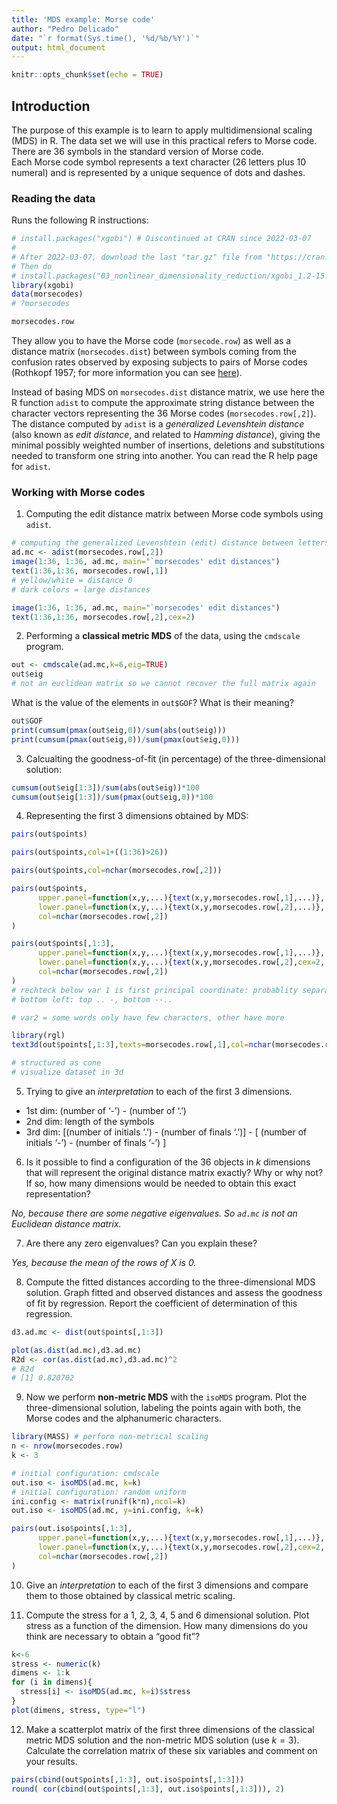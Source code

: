 ---
title: 'MDS example: Morse code'
author: "Pedro Delicado"
date: "`r format(Sys.time(), '%d/%b/%Y')`"
output: html_document
---

```{r setup, include=FALSE}
knitr::opts_chunk$set(echo = TRUE)
```

## Introduction

The purpose of this example is to learn to apply multidimensional scaling (MDS) in R. The data set we will use in this practical refers to Morse code.
There are 36 symbols in the standard version of Morse code.  
Each Morse code symbol represents a text character (26 letters plus 10 numeral) and is represented by a unique sequence of dots and dashes.

### Reading the data
Runs the following R instructions:

```{r reading}
# install.packages("xgobi") # Discontinued at CRAN since 2022-03-07
#
# After 2022-03-07, download the last "tar.gz" file from "https://cran.r-project.org/src/contrib/Archive/xgobi/"
# Then do
# install.packages("03_nonlinear_dimensionality_reduction/xgobi_1.2-15.tar.gz", repos = NULL, type = "source")
library(xgobi)
data(morsecodes)
# ?morsecodes

morsecodes.row
```

They allow you to have the Morse code (`morsecode.row`) as well as a distance matrix (`morsecodes.dist`) between symbols coming from the confusion rates observed by exposing subjects to pairs of Morse codes (Rothkopf 1957; for more information you can see [here](https://rdrr.io/cran/fechner/man/morse.html)).

Instead of basing MDS on `morsecodes.dist` distance matrix, we use here the R function `adist` to compute the approximate string distance between the character vectors representing the 36 Morse codes (`morsecodes.row[,2]`). 
The distance computed by `adist` is a *generalized Levenshtein distance* (also known as *edit distance*, and related to *Hamming distance*), 
giving the minimal possibly weighted number of insertions, deletions and substitutions needed to transform one string into another.
You can read the R help page for `adist`. 

### Working with Morse codes

1. Computing the edit distance matrix between Morse code symbols using `adist`. 
```{r}
# computing the generalized Levenshtein (edit) distance between letters morse code
ad.mc <- adist(morsecodes.row[,2])
image(1:36, 1:36, ad.mc, main="`morsecodes' edit distances")
text(1:36,1:36, morsecodes.row[,1])
# yellow/white = distance 0
# dark colors = large distances
``` 

```{r}
image(1:36, 1:36, ad.mc, main="`morsecodes' edit distances")
text(1:36,1:36, morsecodes.row[,2],cex=2)
``` 

2. Performing a **classical metric MDS** of the data, using the `cmdscale` program. 

```{r}
out <- cmdscale(ad.mc,k=6,eig=TRUE)
out$eig
# not an euclidean matrix so we cannot recover the full matrix again
``` 

What is the value of the elements in `out$GOF`?
What is their meaning?


```{r}
out$GOF
print(cumsum(pmax(out$eig,0))/sum(abs(out$eig)))
print(cumsum(pmax(out$eig,0))/sum(pmax(out$eig,0)))
``` 

3. Calcualting the goodness-of-fit (in percentage) of the three-dimensional solution:

```{r}
cumsum(out$eig[1:3])/sum(abs(out$eig))*100
cumsum(out$eig[1:3])/sum(pmax(out$eig,0))*100
``` 


4. Representing the first 3 dimensions obtained by MDS: 

```{r}
pairs(out$points)
``` 

```{r}
pairs(out$points,col=1+((1:36)>26))
``` 

```{r}
pairs(out$points,col=nchar(morsecodes.row[,2]))
``` 

```{r}
pairs(out$points,
      upper.panel=function(x,y,...){text(x,y,morsecodes.row[,1],...)},
      lower.panel=function(x,y,...){text(x,y,morsecodes.row[,2],...)},
      col=nchar(morsecodes.row[,2])
)
``` 

```{r}
pairs(out$points[,1:3],
      upper.panel=function(x,y,...){text(x,y,morsecodes.row[,1],...)},
      lower.panel=function(x,y,...){text(x,y,morsecodes.row[,2],cex=2,...)},
      col=nchar(morsecodes.row[,2])
)
# rechteck below var 1 is first principal coordinate: probablity separating words that only use dashes
# bottom left: top .. -, bottom --..

# var2 = some words only have few characters, other have more
``` 

```{r}
library(rgl)
text3d(out$points[,1:3],texts=morsecodes.row[,1],col=nchar(morsecodes.row[,2]),cex=2)

# structured as cone
# visualize dataset in 3d
```

5. Trying to give an *interpretation* to each of the first 3 dimensions.

- 1st dim: (number of '-') - (number of '.')
- 2nd dim: length of the symbols
- 3rd dim:    [(number of initials '.') - (number of finals '.')] - [ (number of initials '-') - (number of finals '-') ]


6. Is it possible to find a configuration of the 36 objects in $k$ dimensions that will represent the original distance matrix exactly? Why or why not? If so, how many dimensions would be needed to obtain this exact representation?

*No, because there are some negative eigenvalues. So `ad.mc` is not an Euclidean distance matrix.*


7. Are there any zero eigenvalues? Can you explain these?

*Yes, because the mean of the rows of X is 0.*

8. Compute the fitted distances according to the three-dimensional MDS solution. 
Graph fitted and observed distances and assess the goodness of fit by regression. 
Report the coefficient of determination of this regression.

```{r}
d3.ad.mc <- dist(out$points[,1:3])

plot(as.dist(ad.mc),d3.ad.mc)
R2d <- cor(as.dist(ad.mc),d3.ad.mc)^2
# R2d
# [1] 0.820702
``` 

9. Now we perform **non-metric MDS** with the `isoMDS` program. 
Plot the three-dimensional solution, labeling the points again with both, the Morse codes and the alphanumeric characters.

```{r}
library(MASS) # perform non-metrical scaling
n <- nrow(morsecodes.row)
k <- 3

# initial configuration: cmdscale
out.iso <- isoMDS(ad.mc, k=k)
# initial configuration: random uniform
ini.config <- matrix(runif(k*n),ncol=k)
out.iso <- isoMDS(ad.mc, y=ini.config, k=k)

pairs(out.iso$points[,1:3],
      upper.panel=function(x,y,...){text(x,y,morsecodes.row[,1],...)},
      lower.panel=function(x,y,...){text(x,y,morsecodes.row[,2],cex=2,...)},
      col=nchar(morsecodes.row[,2])
)
``` 

10. Give an *interpretation* to each of the first 3 dimensions and compare them to those obtained by classical metric scaling. 


11. Compute the stress for a 1, 2, 3, 4, 5 and 6 dimensional solution. 
Plot stress as a function of the dimension.
How many dimensions do you think are necessary to obtain a "good fit"?
```{r}
k<-6
stress <- numeric(k)
dimens <- 1:k
for (i in dimens){
  stress[i] <- isoMDS(ad.mc, k=i)$stress
}
plot(dimens, stress, type="l")
``` 

12. Make a scatterplot matrix of the first three dimensions of the classical metric MDS solution and 
the non-metric MDS solution (use $k=3$). Calculate the correlation matrix of these six variables 
and comment on your results.
```{r}
pairs(cbind(out$points[,1:3], out.iso$points[,1:3]))
round( cor(cbind(out$points[,1:3], out.iso$points[,1:3])), 2)
``` 


